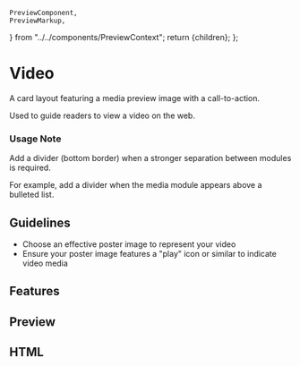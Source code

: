     PreviewComponent,
    PreviewMarkup,
} from "../../components/PreviewContext";
    return <PreviewLayout inline={inline}>{children}</PreviewLayout>;
};

# Video

A card layout featuring a media preview image with a call-to-action.

Used to guide readers to view a video on the web.

### Usage Note

Add a divider (bottom border) when a stronger separation between modules is required.

For example, add a divider when the media module appears above a bulleted list.

## Guidelines

-   Choose an effective poster image to represent your video
-   Ensure your poster image features a "play" icon or similar to indicate video media

<LinkButton
    href="https://litmus.com/checklist/emails/public/ea5a469"
    target="_blank"
    label="View in Litmus"
/>

## Features

<Features />

## Preview

<PreviewComponent label="media" Component={Media} />

## HTML

<PreviewMarkup label="media" template={template} />
